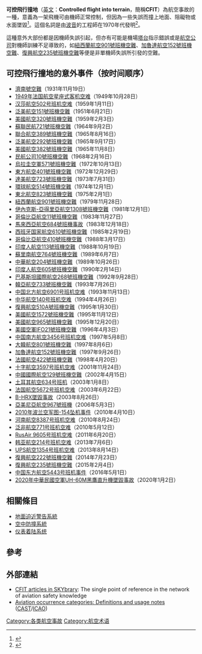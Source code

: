 
'''可控飛行撞地'''（[[英文|英文]]：'''Controlled flight into terrain'''，簡稱'''CFIT'''）為航空事故的一種，意義為一架飛機可由機師正常控制，但因為一些失誤而撞上地面、阻礙物或水面墜毀<ref name="boeing">{{cite web|url=http://www.boeing.com/commercial/safety/manufacturers_role.html#controlledFlight|title=Boeing: Commercial Airplanes - Jetliner Safety - Industry's Role in Aviation Safety|archiveurl=https://web.archive.org/web/20110629092157/http://www.boeing.com/commercial/safety/manufacturers_role.html#controlledFlight|archivedate=2011年6月29日|accessdate=June 2013|deadurl=yes}}</ref>。這個名詞是由[[波音|波音]]的工程師在1970年代發明<ref>{{cite web |url=http://www.flighttrainingnews.co.uk/home/index.php?option=com_content&view=article&id=76:uncontrolled-flight-into-terrain-ufit&catid=13:james-mcbride&Itemid=14 |title=存档副本 |accessdate=2011-02-07 |deadurl=yes |archiveurl=https://web.archive.org/web/20120118040659/http://www.flighttrainingnews.co.uk/home/index.php?option=com_content&view=article&id=76:uncontrolled-flight-into-terrain-ufit&catid=13:james-mcbride&Itemid=14 |archivedate=2012-01-18 }}</ref>。

這種意外大部份都是因機師失誤引起，但亦有可能是機場[[塔台|塔台]]指示錯誤或是[[航空公司|航空公司]]對機師訓練不足導致的，如[[紐西蘭航空901號班機空難|紐西蘭航空901號班機空難]]、[[加魯達航空152號班機空難|加魯達航空152號班機空難]]、[[復興航空235號班機空難|復興航空235號班機空難]]等便是非單機師失誤所引發的空難。

== 可控飛行撞地的意外事件（按时间顺序） ==
* [[濟南號空難|濟南號空難]]（1931年11月19日）
* [[1949年法国航空星座式客机空难|1949年法国航空星座式客机空难]]（1949年10月28日）
* [[汉莎航空502号班机空难|汉莎航空502号班机空难]]（1959年1月11日）
* [[泛美航空151號班機空難|泛美航空151號班機空難]]（1951年6月21日）
* [[美國航空320號班機空難|美國航空320號班機空難]]（1959年2月3日）
* [[蘇聯民航721號班機空難|蘇聯民航721號班機空難]]（1964年9月2日）
* [[聯合航空389號班機空難|聯合航空389號班機空難]]（1965年8月16日）
* [[泛美航空292號班機空難|泛美航空292號班機空難]]（1965年9月17日）
* [[美國航空382號班機空難|美國航空382號班機空難]]（1965年11月8日） 
* [[民航公司10號班機空難|民航公司10號班機空難]]（1968年2月16日）
* [[烏拉圭空軍571號班機空難|烏拉圭空軍571號班機空難]]（1972年10月13日）
* [[東方航空401號班機空難|東方航空401號班機空難]]（1972年12月29日）
* [[達美航空723號班機空難|達美航空723號班機空難]]（1973年7月31日）
* [[環球航空514號班機空難|環球航空514號班機空難]]（1974年12月1日）
* [[東北航空823號班機空難|東北航空823號班機空難]]（1975年2月1日）
* [[紐西蘭航空901號班機空難|紐西蘭航空901號班機空難]]（1979年11月28日）
* [[伊內克斯-亞得里亞航空1308號班機空難|伊內克斯-亞得里亞航空1308號班機空難]]（1981年12月1日）
* [[哥倫比亞航空11號班機空難|哥倫比亞航空11號班機空難]]（1983年11月27日）
* [[馬來西亞航空684號班機事故|馬來西亞航空684號班機事故]]（1983年12月18日）
* [[西班牙国家航空610號班機空難|西班牙国家航空610號班機空難]]（1985年2月19日）
* [[哥倫比亞航空410號班機空難|哥倫比亞航空410號班機空難]]（1988年3月17日）
* [[印度人航空113號班機空難|印度人航空113號班機空難]]（1988年10月19日）
* [[蘇里南航空764號班機空難|蘇里南航空764號班機空難]]（1989年6月7日）
* [[中華航空204號班機空難|中華航空204號班機空難]]（1989年10月26日）
* [[印度人航空605號班機空難|印度人航空605號班機空難]]（1990年2月14日）
* [[巴基斯坦國際航空268號班機空難|巴基斯坦國際航空268號班機空難]]（1992年9月28日）
* [[韓亞航空733號班機空難|韓亞航空733號班機空難]]（1993年7月26日）
* [[中国北方航空6901号班机空难|中国北方航空6901号班机空难]]（1993年11月13日）
* [[中华航空140号班机空难|中华航空140号班机空难]]（1994年4月26日）
* [[復興航空510A號班機空難|復興航空510A號班機空難]]（1995年1月30日）
* [[美國航空1572號班機空難|美國航空1572號班機空難]]（1995年11月12日）
* [[美國航空965號班機空難|美國航空965號班機空難]]（1995年12月20日）
* [[美國空軍IFO21號班機空難|美國空軍IFO21號班機空難]]（1996年4月3日）
* [[中国南方航空3456号班机空难|中国南方航空3456号班机空难]]（1997年5月8日）
* [[大韓航空801號班機空難|大韓航空801號班機空難]]（1997年8月6日）
* [[加魯達航空152號班機空難|加魯達航空152號班機空難]]（1997年9月26日）
* [[法國航空422號班機空難|法國航空422號班機空難]]（1998年4月20日）
* [[十字航空3597号班机空难|十字航空3597号班机空难]]（2001年11月24日）
* [[中國國際航空129號班機空難|中國國際航空129號班機空難]]（2002年4月15日）
* [[土耳其航空634号班机|土耳其航空634号班机]]（2003年1月8日）
* [[法国航空5672号班机空难|法国航空5672号班机空难]]（2003年6月22日）
* [[B-HRX墜毀事故|B-HRX墜毀事故]]（2003年8月26日）
* [[亞美尼亞航空967號班機|亞美尼亞航空967號班機]]（2006年5月3日）
* [[2010年波兰空军图-154坠机事件|2010年波兰空军图-154坠机事件]]（2010年4月10日）
* [[河南航空8387号班机空难|河南航空8387号班机空难]]（2010年8月24日）
* [[泛非航空771号班机空难|泛非航空771号班机空难]]（2010年5月12日）
* [[RusAir_9605号班机空难|RusAir 9605号班机空难]]（2011年6月20日）
* [[韩亚航空214号班机空难|韩亚航空214号班机空难]]（2013年7月6日）
* [[UPS航空1354号班机空难|UPS航空1354号班机空难]]（2013年8月14日）
* [[復興航空222號班機空難|復興航空222號班機空難]]（2014年7月23日）
* [[復興航空235號班機空難|復興航空235號班機空難]]（2015年2月4日）
* [[中国东方航空5443号班机事件|中国东方航空5443号班机事件]]（2016年5月1日）
* [[2020年中華民國空軍UH-60M黑鷹直升機墜毀事故|2020年中華民國空軍UH-60M黑鷹直升機墜毀事故]]（2020年1月2日）

== 相關條目 ==
* [[地面迫近警告系統|地面迫近警告系統]]
* [[空中防撞系統|空中防撞系統]]
*[[仪表着陆系统|仪表着陆系统]]

==參考==
{{reflist}}

== 外部連結 ==
* [https://web.archive.org/web/20100523150130/http://www.skybrary.aero/index.php/Category:Controlled_Flight_Into_Terrain CFIT articles in SKYbrary]: The single point of reference in the network of aviation safety knowledge
* [http://www.cast-safety.org/pdf/cictt_occurrence-category0804.pdf Aviation occurrence categories: Definitions and usage notes] {{Wayback|url=http://www.cast-safety.org/pdf/cictt_occurrence-category0804.pdf |date=20191213000201 }} ([[Aviation_safety_improvement_initiatives#Commercial_Aviation_Safety_Team_.28CAST.29|CAST]]/[[ICAO|ICAO]])

[[Category:各类航空事故|Category:各类航空事故]]
[[Category:航空术语|Category:航空术语]]